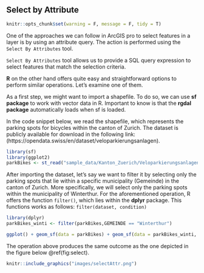 ## Select by Attribute
```r
knitr::opts_chunk$set(warning = F, message = F, tidy = T)
```


One of the approaches we can follow in ArcGIS pro to select features in a layer is by using an attribute query. The action is performed using the `Select By Attributes` tool.

`Select By Attributes` tool allows us to provide a SQL query expression to select features that match the selection criteria.

__R__ on the other hand offers quite easy and straightforward options to perform similar operations. Let's examine one of them.

As a first step, we might want to import a shapefile. To do so, we can use __sf package__ to work with vector data in R. Important to know is that the **rgdal package** automatically loads when sf is loaded.

In the code snippet below, we read the shapefile, which represents the parking spots for bicycles within the canton of Zurich. The dataset is publicly available for download in the following link: (https://opendata.swiss/en/dataset/veloparkierungsanlagen).

```r
library(sf)
library(ggplot2)
parkBikes <- st_read("sample_data/Kanton_Zuerich/Veloparkierungsanlagen/OGD_VELOPARKIERANLAGEN_P.shp")
```

After importing the dataset, let's say we want to filter it by selecting only the parking spots that lie within a specific municipality (Gemeinde) in the canton of Zurich. More specifically, we will select only the parking spots within the municipality of Winterthur.
For the aforementioned operation, R offers the function `filter()`, which lies within the __dplyr__ package.
This functions works as follows: `filter(dataset, condition)`

```r
library(dplyr)
parkBikes_winti <- filter(parkBikes,GEMEINDE == "Winterthur")
```

```r
ggplot() + geom_sf(data = parkBikes) + geom_sf(data = parkBikes_winti, fill = "red", aes(color = "Bike parking spots in Winterthur")) + ggtitle("Bike parking facilities in Canton Zurich") + theme_minimal() + labs(color = " ") + theme(legend.position = "bottom")
```


The operation above produces the same outcome as the one depicted in the figure below \@ref(fig:select).

```r
knitr::include_graphics("images/selectAttr.png")
```





